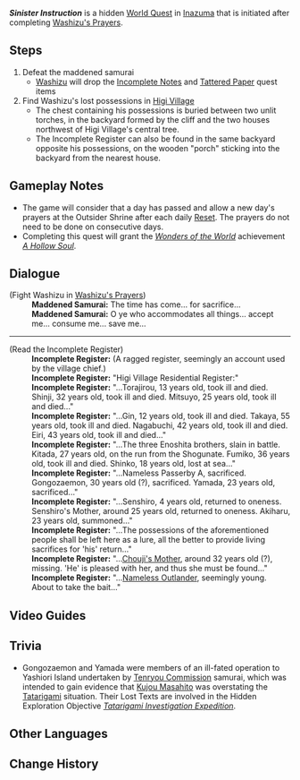 {{Quest Infobox
|id            = 
|image         = World Quest Sinister Instruction.png
|summary       = 
|requirement   = Complete [[Ritou Escape Plan]]<br />Complete [[Washizu's Prayers]]
|type          = World
|region        = Inazuma
|area          = Yashiori Island
|subarea       = Higi Village
|mora          = 20,000
|characters    = Traveler; Washizu
|startLocation = [[Higi Village]], [[Inazuma]]
}}
'''''Sinister Instruction''''' is a hidden [[World Quest]] in [[Inazuma]] that is initiated after completing [[Washizu's Prayers]].

==Steps==
#Defeat the maddened samurai
#*[[Washizu]] will drop the [[Incomplete Notes]] and [[Tattered Paper (Washizu)|Tattered Paper]] quest items
#Find Washizu's lost possessions in [[Higi Village]]
#*The chest containing his possessions is buried between two unlit torches, in the backyard formed by the cliff and the two houses northwest of Higi Village's central tree.
#*The Incomplete Register can also be found in the same backyard opposite his possessions, on the wooden "porch" sticking into the backyard from the nearest house.

==Gameplay Notes==
*The game will consider that a day has passed and allow a new day's prayers at the Outsider Shrine after each daily [[Reset]]. The prayers do not need to be done on consecutive days.
*Completing this quest will grant the ''[[Wonders of the World]]'' achievement ''[[A Hollow Soul]]''.

==Dialogue==
{{Quest Description|Washizu has clearly hidden his secrets in the now-abandoned Higi Village. What horrors and misfortunes lie buried in this little hamlet?}}
{{Dialogue start}}
;(Fight Washizu in [[Washizu's Prayers]])
:'''Maddened Samurai:''' The time has come... for sacrifice...
:'''Maddened Samurai:''' O ye who accommodates all things... accept me... consume me... save me...

----
;(Read the Incomplete Register)
:'''Incomplete Register:''' (A ragged register, seemingly an account used by the village chief.)
:'''Incomplete Register:''' "Higi Village Residential Register:"
:'''Incomplete Register:''' "...Torajirou, 13 years old, took ill and died. Shinji, 32 years old, took ill and died. Mitsuyo, 25 years old, took ill and died..."
:'''Incomplete Register:''' "...Gin, 12 years old, took ill and died. Takaya, 55 years old, took ill and died. Nagabuchi, 42 years old, took ill and died. Eiri, 43 years old, took ill and died..."
:'''Incomplete Register:''' "...The three Enoshita brothers, slain in battle. Kitada, 27 years old, on the run from the Shogunate. Fumiko, 36 years old, took ill and died. Shinko, 18 years old, lost at sea..."
:'''Incomplete Register:''' "...Nameless Passerby A, sacrificed. Gongozaemon, 30 years old (?), sacrificed. Yamada, 23 years old, sacrificed..."
:'''Incomplete Register:''' "...Senshiro, 4 years old, returned to oneness. Senshiro's Mother, around 25 years old, returned to oneness. Akiharu, 23 years old, summoned..."
:'''Incomplete Register:''' "...The possessions of the aforementioned people shall be left here as a lure, all the better to provide living sacrifices for 'his' return..."
:'''Incomplete Register:''' "...[[Chouji's Mother]], around 32 years old (?), missing. 'He' is pleased with her, and thus she must be found..."
:'''Incomplete Register:''' "...[[Traveler|Nameless Outlander]], seemingly young. About to take the bait..."
{{Dialogue end}}

==Video Guides==
{{EVT
|video1   = https://youtu.be/dwraugsxzJ8
|caption1 = Quest Guide
}}

==Trivia==
*Gongozaemon and Yamada were members of an ill-fated operation to Yashiori Island undertaken by [[Tenryou Commission]] samurai, which was intended to gain evidence that [[Kujou Masahito]] was overstating the [[Tatarigami]] situation. Their Lost Texts are involved in the Hidden Exploration Objective ''[[Tatarigami Investigation Expedition]]''.

==Other Languages==
{{Other Languages
|en      = Sinister Instruction
|zhs     = 险恶的教喻
|zhs_rm  = Xiǎn'è de Jiàoyù
|zht     = 險惡的教喻
|zht_rm  = Xiǎn'è de Jiàoyù
|zh_tl   = Sinister Teachings
|ja      = 邪悪な教訓
|ja_rm   = Ja'akuna Kyoukun
|ja_tl   = Wicked Lesson
|ko      = 음험한 가르침
|ko_rm   = Eumheomhan Gareuchim
|ko_tl   = Insidious Teaching
|es      = Órdenes siniestras
|es_tl   = Sinister Orders
|fr      = Instructions sinistres
|fr_tl   = Sinister Instructions
|ru      = Зловещая инструкция
|ru_tl   = Sinister Instruction
|th      = คำสอนอันชั่วร้าย
|th_rm   = 
|th_tl   = 
|vi      = Học Thuyết Nham Hiểm
|vi_tl   = 
|de      = Finstere Anweisung
|de_tl   = Sinister Instruction
|id      = Instruksi Jahat
|id_tl   = Sinister Instruction
|pt      = Instrução Sinistra
|pt_tl   = 
|tr      = Uğursuz Öğreti
|tr_tl   = 
|it      = Istruzione sinistra
|it_tl   = 
}}

==Change History==
{{Change History|2.0}}